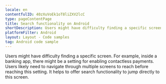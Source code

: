 ```yaml
---
locale: en
contentfulID: 40zXuVoEk1oT8liZXV2lcC
type: pageContentPage
title: Search functionality on Android
shortDescription: Users might have difficulty finding a specific screen.
platformFilter: Android
layout: Layout - Code samples
tag: Android code sample
---
```


Users might have difficulty finding a specific screen. For example, inside a banking app, there might be a setting for enabling contactless payments. Users likely need to navigate through multiple screens to reach before reaching this setting. It helps to offer search functionality to jump directly to this screen.

<CodeSample id="screen-search" locale="en" platform="android"/>